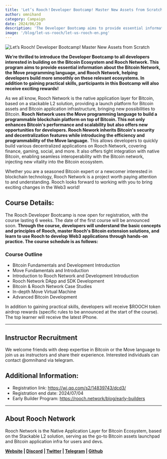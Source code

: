 ```yaml
---
title: 'Let’s Rooch！Developer Bootcamp! Master New Assets from Scratch'
author: omnihand
category: Campaign
date: 2024/06/20
description: 'The Developer Bootcamp aims to provide essential information about the Bitcoin Network, the Move programming language, and Rooch Network, helping developers build more smoothly on these relevant ecosystems. In addition to gaining practical skills, participants will also receive $ROOCH token airdrop rewards.'
image: '/blog/let-us-rooch/let-us-rooch-en.png'
---
```



<PostHeader />

![](/blog/let-us-rooch/let-us-rooch-en.png 'Let’s Rooch! Developer Bootcamp! Master New Assets from Scratch')

**We’re thrilled to introduce the Developer Bootcamp to all developers interested in building on the Bitcoin Ecosystem and Rooch Network. This program aims to provide essential information about the Bitcoin Network, the Move programming language, and Rooch Network, helping developers build more smoothly on these relevant ecosystems. In addition to gaining practical skills, participants in this Bootcamp will also receive exciting rewards!**

As we all know, Rooch Network is the native application layer for Bitcoin, based on a stackable L2 solution, providing a launch platform for Bitcoin assets and Bitcoin application infrastructure, bringing new possibilities to Bitcoin. **Rooch Network uses the Move programming language to build a programmable blockchain platform on top of Bitcoin. This not only enhances Bitcoin's performance and scalability but also offers new opportunities for developers. Rooch Nework inherits Bitcoin's security and decentralization features while introducing the efficiency and programmability of the Move language.** This allows developers to quickly build various decentralized applications on Rooch Network, covering finance, gaming, social, and more. It also offers tight integration with native Bitcoin, enabling seamless interoperability with the Bitcoin network, injecting new vitality into the Bitcoin ecosystem.

Whether you are a seasoned Bitcoin expert or a newcomer interested in blockchain technology, Rooch Network is a project worth paying attention to and understanding. Rooch looks forward to working with you to bring exciting changes in the Web3 world!

## Course Details:

The Rooch Developer Bootcamp is now open for registration, with the course lasting 6 weeks. The date of the first course will be announced soon. **Through the course, developers will understand the basic concepts and principles of Rooch, master Rooch's Bitcoin extension solutions, and learn to use Rooch to develop Web3 applications through hands-on practice. The course schedule is as follows:**

### Course Outline

- Bitcoin Fundamentals and Development Introduction
- Move Fundamentals and Introduction
- Introduction to Rooch Network and Development Introduction
- Rooch Network DApp and SDK Development
- Bitcoin & Rooch Network Case Studies
- In-depth Move Virtual Machine
- Advanced Bitcoin Development

In addition to gaining practical skills, developers will receive $ROOCH token airdrop rewards (specific rules to be announced at the start of the course). The top learner will receive the latest iPhone.

---

## Instructor Recruitment

We welcome friends with deep expertise in Bitcoin or the Move language to join us as instructors and share their experience. Interested individuals can contact @omnihand via telegram.

## Additional Information:

- Registration link:  https://wj.qq.com/s2/14839743/dcd3/
- Registration end date: 2024/07/04
- Early Builder Program: https://rooch.network/blog/early-builders 

---

## About Rooch Network

Rooch Network is the Native Application Layer for Bitcoin Ecosystem, based on the Stackable L2 solution, serving as the go-to Bitcoin assets launchpad and Bitcoin application infra for users and devs.

**[Website](https://rooch.network/) | [Discord](https://discord.com/invite/rooch) | [Twitter](https://x.com/RoochNetwork) | [Telegram](https://t.me/roochnetwork) | [Github](https://github.com/rooch-network/)**

